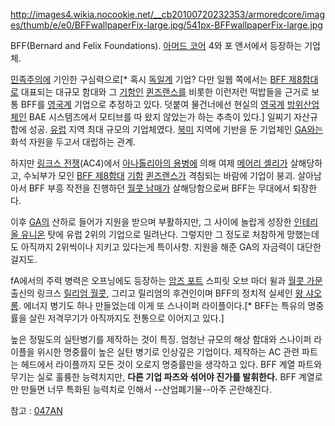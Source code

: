 http://images4.wikia.nocookie.net/__cb20100720232353/armoredcore/images/thumb/e/e0/BFFwallpaperFix-large.jpg/541px-BFFwallpaperFix-large.jpg

BFF(Bernard and Felix Foundations). [[아머드 코어]] 4와 포 앤서에서 등장하는 기업체.

[[민족주의]]에 기인한 구심력으로[* 혹시 [[독일]]계 기업? 다만 일웹 쪽에서는 [[BFF 제8함대]]로 대표되는 대규모 함대와 그 [[기함]]인 [[퀸즈랜스]]를 비롯한 이런저런 떡밥들을 근거로 보통 BFF를 [[영국]]계 기업으로 추정하고 있다. 덧붙여 물건너에선 현실의 [[영국]]계 [[방위산업체]]인 BAE 시스템즈에서 모티브를 따 왔지 않았는가 하는 추측이 있다.] 일찌기 자산규합에 성공. [[유럽]] 지역 최대 규모의 기업체였다. [[북미]] 지역에 기반을 둔 기업체인 [[GA]]와는 화석 자원을 두고서 대립하는 관계.

하지만 [[링크스 전쟁]](AC4)에서 [[아나톨리아의 용병]]에 의해 여제 [[메어리 셸리]]가 살해당하고, 수뇌부가 모인 [[BFF 제8함대]] [[기함]] [[퀸즈랜스]]가 격침되는 바람에 기업이 붕괴. 살아남아서 BFF 부흥 작전을 진행하던 [[월콧 가문|월콧 남매]]가 살해당함으로써 BFF는 무대에서 퇴장한다.

이후 [[GA]]의 산하로 들어가 지원을 받으며 부활하지만, 그 사이에 놀랍게 성장한 [[인테리올 유니온]] 탓에 유럽 2위의 기업으로 밀려난다. 그렇지만 그 정도로 처참하게 망했는데도 아직까지 2위씩이나 지키고 있다는게 특이사항. 지원을 해준 GA의 자금력이 대단한걸지도.

fA에서의 주력 병력은 오프닝에도 등장하는 [[암즈 포트]] 스피릿 오브 마더 윌과 [[월콧 가문]] 출신의 링크스 [[릴리엄 월콧]], 그리고 릴리엄의 후견인이며 BFF의 정치적 실세인 [[왕 샤오롱]]. 에너지 병기도 하나 만들었는데 이게 또 스나이퍼 라이플이다.[* BFF는 특유의 명중률을 살린 저격무기가 아직까지도 전통으로 이어지고 있다.]

높은 정밀도의 실탄병기를 제작하는 것이 특징. 엄청난 규모의 해상 함대와 스나이퍼 라이플을 위시한 명중률이 높은 실탄 병기로 인상깊은 기업이다. 제작하는 AC 관련 파트는 헤드에서 라이플까지 모든 것이 오로지 명중률만을 생각하고 있다.
BFF 계열 파트와 무기는 실로 훌륭한 능력치지만, '''다른 기업 파츠와 섞어야 진가를 발휘한다.''' BFF 계열로만 만들면 너무 특화된 능력치로 인해서 --산업폐기물--아주 곤란해진다.

참고 : [[047AN]]
